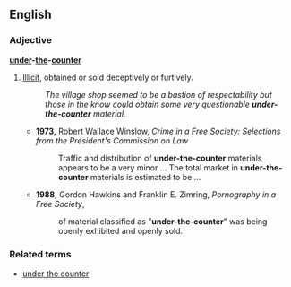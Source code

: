 ==English==

===Adjective===
'''[[under]]-[[the]]-[[counter]]'''

# [[illicit|Illicit]], obtained or sold deceptively or furtively.
#: ''The village shop seemed to be a bastion of respectability but those in the know could obtain some very questionable '''under-the-counter''' material.''
#* '''1973,''' Robert Wallace Winslow, ''Crime in a Free Society: Selections from the President's Commission on Law''
#*: Traffic and distribution of '''under-the-counter''' materials appears to be a very minor ... The total market in '''under-the-counter''' materials is estimated to be ...
#* '''1988,''' Gordon Hawkins and Franklin E. Zimring, ''Pornography in a Free Society'',
#*: of material classified as "'''under-the-counter'''" was being openly exhibited and openly sold.

===Related terms===
*[[under the counter]]